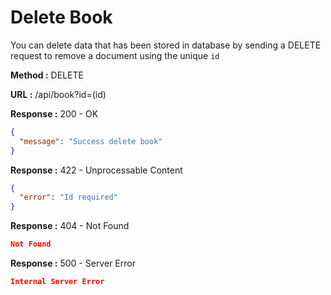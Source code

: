 
# Delete Book

You can delete data that has been stored in database by sending a DELETE request to remove a document using the unique `id`

**Method :** <Badge variant="danger">DELETE</Badge>

**URL :** <Badge variant="dark">/api/book?id=(id)</Badge>

**Response :** <BadgeOutline variant="success">200 - OK</BadgeOutline>

```json
{
  "message": "Success delete book"
}
```

**Response :** <BadgeOutline variant="info">422 - Unprocessable Content</BadgeOutline>

```json
{
  "error": "Id required"
}
```

**Response :** <BadgeOutline variant="warning">404 - Not Found</BadgeOutline>

```json
Not Found
```

**Response :** <BadgeOutline variant="danger">500 - Server Error</BadgeOutline>

```json
Internal Server Error
```

